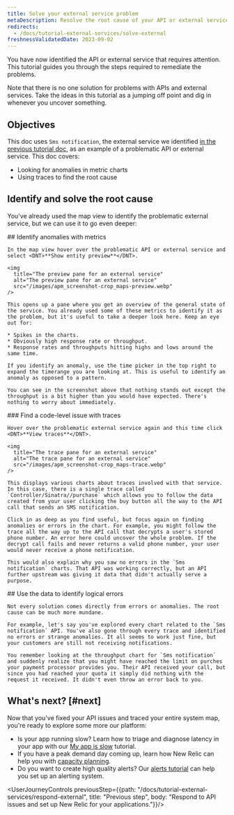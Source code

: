 ```yaml
---
title: Solve your external service problem
metaDescription: Resolve the root cause of your API or external service problems   
redirects:
  - /docs/tutorial-external-services/solve-external
freshnessValidatedDate: 2023-09-02
---
```


You have now identified the API or external service that requires attention. This tutorial guides you through the steps required to remediate the problems.

Note that there is no one solution for problems with APIs and external services. Take the ideas in this tutorial as a jumping off point and dig in whenever you uncover something.

## Objectives

This doc uses `Sms notification`, the external service we identified [in the previous tutorial doc](/docs/tutorial-external-services/respond-external), as an example of a problematic API or external service. This doc covers:

* Looking for anomalies in metric charts
* Using traces to find the root cause

## Identify and solve the root cause

You've already used the map view to identify the problematic external service, but we can use it to go even deeper:

<Steps>
  <Step>
    ## Identify anomalies with metrics

    In the map view hover over the problematic API or external service and select <DNT>**Show entity preview**</DNT>.

    <img
      title="The preview pane for an external service"
      alt="The preview pane for an external service"
      src="/images/apm_screenshot-crop_maps-preview.webp"
    />

    This opens up a pane where you get an overview of the general state of the service. You already used some of these metrics to identify it as the problem, but it's useful to take a deeper look here. Keep an eye out for:

    * Spikes in the charts.
    * Obviously high response rate or throughput.
    * Response rates and throughputs hitting highs and lows around the same time.

    If you identify an anomaly, use the time picker in the top right to expand the timerange you are looking at. This is useful to identify an anomaly as opposed to a pattern.

    You can see in the screenshot above that nothing stands out except the throughput is a bit higher than you would have expected. There's nothing to worry about immediately.
  </Step>

  <Step>
    ### Find a code-level issue with traces

    Hover over the problematic external service again and this time click <DNT>**View traces**</DNT>.

    <img
      title="The trace pane for an external service"
      alt="The trace pane for an external service"
      src="/images/apm_screenshot-crop_maps-trace.webp"
    />

    This displays various charts about traces involved with that service. In this case, there is a single trace called `Controller/Sinatra//purchase` which allows you to follow the data created from your user clicking the buy button all the way to the API call that sends an SMS notification.

    Click in as deep as you find useful, but focus again on finding anomalies or errors in the chart. For example, you might follow the trace all the way up to the API call that decrypts a user's stored phone number. An error here could uncover the whole problem. If the decrypt call fails and never returns a valid phone number, your user would never receive a phone notification.

    This would also explain why you saw no errors in the `Sms notification` charts. That API was working correctly, but an API further upstream was giving it data that didn't actually serve a purpose.
  </Step>

  <Step>
    ## Use the data to identify logical errors

    Not every solution comes directly from errors or anomalies. The root cause can be much more mundane.

    For example, let's say you've explored every chart related to the `Sms notification` API. You've also gone through every trace and identified no errors or strange anomalies. It all seems to work just fine, but your customers are still not receiving notifications.

    You remember looking at the throughput chart for `Sms notification` and suddenly realize that you might have reached the limit on purches your payment processor provides you. Their API received your call, but since you had reached your quota it simply did nothing with the request it received. It didn't even throw an error back to you.
  </Step>
</Steps>

## What's next? [#next]

Now that you've fixed your API issues and traced your entire system map, you're ready to explore some more our platform:

* Is your app running slow? Learn how to triage and diagnose latency in your app with our [My app is slow](/docs/tutorial-app-slow/root-causes) tutorial.
* If you have a peak demand day coming up, learn how New Relic can help you with [capacity planning](/docs/tutorial-peak-demand/get-started).
* Do you want to create high quality alerts? Our [alerts tutorial](/docs/tutorial-create-alerts/create-new-relic-alerts/) can help you set up an alerting system.

<UserJourneyControls previousStep={{path: "/docs/tutorial-external-services/respond-external", title: "Previous step", body: "Respond to API issues and set up New Relic for your applications."}}/>
